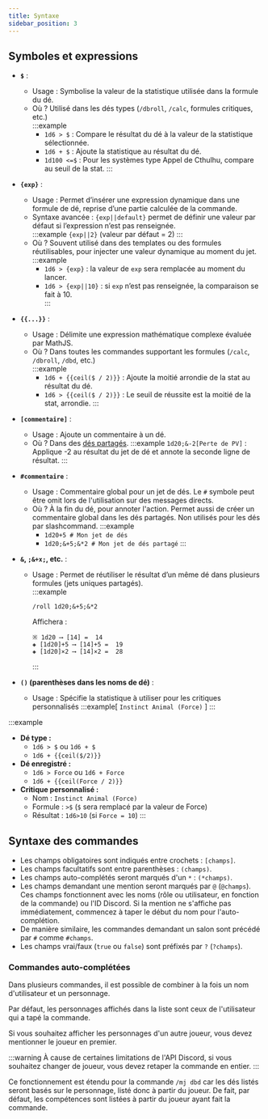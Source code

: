 ```yaml
---
title: Syntaxe 
sidebar_position: 3
---
```



## Symboles et expressions

- **`$`** : 
  - <CL>Usage</CL> : Symbolise la valeur de la statistique utilisée dans la formule du dé.  
  - <CL>Où ?</CL> Utilisé dans les dés types (`/dbroll`, `/calc`, formules critiques, etc.)  
    :::example  
      - `1d6 > $` : Compare le résultat du dé à la valeur de la statistique sélectionnée.  
      - `1d6 + $` : Ajoute la statistique au résultat du dé.  
      - `1d100 <=$` : Pour les systèmes type Appel de Cthulhu, compare au seuil de la stat.
    :::

- **`{exp}`** :
  - <CL>Usage :</CL> Permet d’insérer une expression dynamique dans une formule de dé, reprise d’une partie calculée de la commande.  
  - <CL>Syntaxe avancée :</CL> `{exp||default}` permet de définir une valeur par défaut si l’expression n’est pas renseignée.  
    :::example `{exp||2}` (valeur par défaut = 2)
    :::
  - <CL>Où ?</CL> Souvent utilisé dans des templates ou des formules réutilisables, pour injecter une valeur dynamique au moment du jet.  
    :::example
      - `1d6 > {exp}` : la valeur de `exp` sera remplacée au moment du lancer.  
      - `1d6 > {exp||10}` : si `exp` n’est pas renseignée, la comparaison se fait à 10.  
    :::

- **`{{...}}`** :
  - <CL>Usage :</CL> Délimite une expression mathématique complexe évaluée par MathJS.  
  - <CL>Où ?</CL> Dans toutes les commandes supportant les formules (`/calc`, `/dbroll`, `/dbd`, etc.)  
    :::example  
      - `1d6 + {{ceil($ / 2)}}` : Ajoute la moitié arrondie de la stat au résultat du dé.  
      - `1d6 > {{ceil($ / 2)}}` : Le seuil de réussite est la moitié de la stat, arrondie.
    :::

- **`[commentaire]`** : 
  - <CL>Usage :</CL> Ajoute un commentaire à un dé.
  - <CL>Où ?</CL> Dans des [dés partagés](./expression.mdx#jets-uniques-partagés-réutilisation-de-résultats). 
    :::example `1d20;&-2[Perte de PV]` : Applique -2 au résultat du jet de dé et annote la seconde ligne de résultat.
    :::

- **`#commentaire`** : 
  - <CL>Usage :</CL> Commentaire global pour un jet de dés. Le `#` symbole peut être omit lors de l'utilisation sur des messages directs.
  - <CL>Où ?</CL> À la fin du dé, pour annoter l'action. Permet aussi de créer un commentaire global dans les dés partagés. 
    Non utilisés pour les dés par slashcommand.
    :::example
    - `1d20+5 # Mon jet de dés`
    - `1d20;&+5;&*2 # Mon jet de dés partagé`
    :::

- **`&`, `;&+x;`, etc.**  :
  - <CL>Usage :</CL> Permet de réutiliser le résultat d’un même dé dans plusieurs formules (jets uniques partagés).  
    :::example
    ```
    /roll 1d20;&+5;&*2
    ```
    Affichera :  
    ```
    ※ 1d20 ⟶ [14] =  14 
    ◈ [1d20]+5 ⟶ [14]+5 =  19 
    ◈ [1d20]×2 ⟶ [14]×2 =  28 
    ```
    :::
- **`()` (parenthèses dans les noms de dé)** :
  - <CL>Usage :</CL> Spécifie la statistique à utiliser pour les critiques personnalisés
    :::example[ `Instinct Animal (Force)` ]
    :::

:::example
- **Dé type :**  
  - `1d6 > $` ou `1d6 + $`  
  - `1d6 + {{ceil($/2)}}`
- **Dé enregistré :**  
  - `1d6 > Force` ou `1d6 + Force`  
  - `1d6 + {{ceil(Force / 2)}}`
- **Critique personnalisé :**  
  - Nom : `Instinct Animal (Force)`  
  - Formule : `>$` (`$` sera remplacé par la valeur de Force)
  - Résultat : `1d6>10` (si `Force = 10`)
:::

## Syntaxe des commandes
- Les champs obligatoires sont indiqués entre crochets : `[champs]`.
- Les champs facultatifs sont entre parenthèses : `(champs)`.
- Les champs auto-complétés seront marqués d'un `*` : `(*champs)`.
- Les champs demandant une mention seront marqués par `@` (`@champs`). Ces champs fonctionnent avec les noms (rôle ou utilisateur, en fonction de la commande) ou l'ID Discord. Si la mention ne s'affiche pas immédiatement, commencez à taper le début du nom pour l'auto-complétion.
- De manière similaire, les commandes demandant un salon sont précédé par `#` comme `#champs`.
- Les champs vrai/faux (`true` ou `false`) sont préfixés par `?` (`?champs`).

### Commandes auto-complétées

Dans plusieurs commandes, il est possible de combiner à la fois un nom d'utilisateur et un personnage.

Par défaut, les personnages affichés dans la liste sont ceux de l'utilisateur qui a tapé la commande.

Si vous souhaitez afficher les personnages d'un autre joueur, vous devez mentionner le joueur en premier.

:::warning
À cause de certaines limitations de l'API Discord, si vous souhaitez changer de joueur, vous devez retaper la commande en entier.
:::

Ce fonctionnement est étendu pour la commande `/mj dbd` car les dés listés seront basés sur le personnage, listé donc à partir du joueur. De fait, par défaut, les compétences sont listées à partir du joueur ayant fait la commande.
